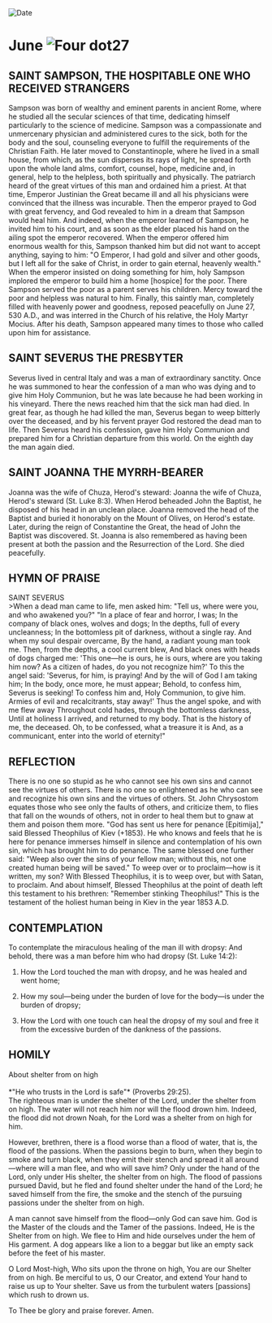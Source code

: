 
<RunningHead />
<Image src="/title-imprint.png" height={68} width={50} alt="Date" className="title-imprint"/>

# <div id="date">June <Image className="four-dot" src="/four-dot.png" height={15} width={15} alt="Four dot" />27</div>


## SAINT SAMPSON, THE HOSPITABLE ONE WHO RECEIVED STRANGERS

Sampson was born of wealthy and eminent parents in ancient Rome, where he studied all the secular sciences of that time, dedicating himself particularly to the science of medicine. Sampson was a compassionate and unmercenary physician and administered cures to the sick, both for the body and the soul, counseling everyone to fulfill the requirements of the Christian Faith. He later moved to Constantinople, where he lived in a small house, from which, as the sun disperses its rays of light, he spread forth upon the whole land alms, comfort, counsel, hope, medicine and, in general, help to the helpless, both spiritually and physically. The patriarch heard of the great virtues of this man and ordained him a priest. At that time, Emperor Justinian the Great became ill and all his physicians were convinced that the illness was incurable. Then the emperor prayed to God with great fervency, and God revealed to him in a dream that Sampson would heal him. And indeed, when the emperor learned of Sampson, he invited him to his court, and as soon as the elder placed his hand on the ailing spot the emperor recovered. When the emperor offered him enormous wealth for this, Sampson thanked him but did not want to accept anything, saying to him: "O Emperor, I had gold and silver and other goods, but I left all for the sake of Christ, in order to gain eternal, heavenly wealth." When the emperor insisted on doing something for him, holy Sampson implored the emperor to build him a home [hospice] for the poor. There Sampson served the poor as a parent serves his children. Mercy toward the poor and helpless was natural to him. Finally, this saintly man, completely filled with heavenly power and goodness, reposed peacefully on June 27, 530 A.D., and was interred in the Church of his relative, the Holy Martyr Mocius. After his death, Sampson appeared many times to those who called upon him for assistance.

## SAINT SEVERUS THE PRESBYTER

Severus lived in central Italy and was a man of extraordinary sanctity. Once he was summoned to hear the confession of a man who was dying and to give him Holy Communion, but he was late because he had been working in his vineyard. There the news reached him that the sick man had died. In great fear, as though he had killed the man, Severus began to weep bitterly over the deceased, and by his fervent prayer God restored the dead man to life. Then Severus heard his confession, gave him Holy Communion and prepared him for a Christian departure from this world. On the eighth day the man again died.

## SAINT JOANNA THE MYRRH-BEARER

Joanna was the wife of Chuza, Herod's steward: Joanna the wife of Chuza, Herod's steward (St. Luke 8:3). When Herod beheaded John the Baptist, he disposed of his head in an unclean place. Joanna removed the head of the Baptist and buried it honorably on the Mount of Olives, on Herod's estate. Later, during the reign of Constantine the Great, the head of John the Baptist was discovered. St. Joanna is also remembered as having been present at both the passion and the Resurrection of the Lord. She died peacefully.


## HYMN OF PRAISE
<div style={{textAlign:'center', color:'crimson', fontWeight:'bold'}}>
SAINT SEVERUS
</div>
>When a dead man came to life, men asked him:  
"Tell us, where were you, and who awakened you?"  
"In a place of fear and horror, I was;  
In the company of black ones, wolves and dogs;  
In the depths, full of every uncleanness;  
In the bottomless pit of darkness, without a single ray.  
And when my soul despair overcame,  
By the hand, a radiant young man took me.  
Then, from the depths, a cool current blew,  
And black ones with heads of dogs charged me:  
'This one—he is ours, he is ours, where are you taking him now?  
As a citizen of hades, do you not recognize him?'  
To this the angel said: 'Severus, for him, is praying!  
And by the will of God I am taking him;  
In the body, once more, he must appear;  
Behold, to confess him, Severus is seeking!  
To confess him and, Holy Communion, to give him.  
Armies of evil and recalcitrants, stay away!'  
Thus the angel spoke, and with me flew away  
Throughout cold hades, through the bottomless darkness,  
Until at holiness I arrived, and returned to my body.  
That is the history of me, the deceased.  
Oh, to be confessed, what a treasure it is  
And, as a communicant, enter into the world of eternity!"  

## REFLECTION

There is no one so stupid as he who cannot see his own sins and cannot see the virtues of others. There is no one so enlightened as he who can see and recognize his own sins and the virtues of others. St. John Chrysostom equates those who see only the faults of others, and criticize them, to flies that fall on the wounds of others, not in order to heal them but to gnaw at them and poison them more. "God has sent us here for penance [Epitimija]," said Blessed Theophilus of Kiev (+1853). He who knows and feels that he is here for penance immerses himself in silence and contemplation of his own sin, which has brought him to do penance. The same blessed one further said: "Weep also over the sins of your fellow man; without this, not one created human being will be saved." To weep over or to proclaim—how is it written, my son? With Blessed Theophilus, it is to weep over, but with Satan, to proclaim. And about himself, Blessed Theophilus at the point of death left this testament to his brethren: "Remember stinking Theophilus!" This is the testament of the holiest human being in Kiev in the year 1853 A.D.

## CONTEMPLATION

To contemplate the miraculous healing of the man ill with dropsy: And behold, there was a man before him who had dropsy (St. Luke 14:2):

1. How the Lord touched the man with dropsy, and he was healed and went home;

2. How my soul—being under the burden of love for the body—is under the burden of dropsy;

3. How the Lord with one touch can heal the dropsy of my soul and free it from the excessive burden of the dankness of the passions.


## HOMILY
<div style={{textAlign:'center', color:'crimson', fontWeight:'bold'}}>
About shelter from on high
</div>
<br />
<div style={{textAlign:'right'}}>
*"He who trusts in the Lord is safe"* (Proverbs 29:25).
</div>
The righteous man is under the shelter of the Lord, under the shelter from on high. The water will not reach him nor will the flood drown him. Indeed, the flood did not drown Noah, for the Lord was a shelter from on high for him.

However, brethren, there is a flood worse than a flood of water, that is, the flood of the passions. When the passions begin to burn, when they begin to smoke and turn black, when they emit their stench and spread it all around—where will a man flee, and who will save him? Only under the hand of the Lord, only under His shelter, the shelter from on high. The flood of passions pursued David, but he fled and found shelter under the hand of the Lord; he saved himself from the fire, the smoke and the stench of the pursuing passions under the shelter from on high.

A man cannot save himself from the flood—only God can save him. God is the Master of the clouds and the Tamer of the passions. Indeed, He is the Shelter from on high. We flee to Him and hide ourselves under the hem of His garment. A dog appears like a lion to a beggar but like an empty sack before the feet of his master.

O Lord Most-high, Who sits upon the throne on high, You are our Shelter from on high. Be merciful to us, O our Creator, and extend Your hand to raise us up to Your shelter. Save us from the turbulent waters [passions] which rush to drown us.

To Thee be glory and praise forever. Amen.